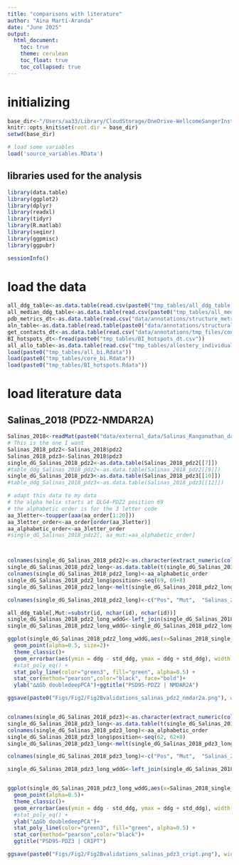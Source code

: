```yaml
---
title: "comparisons with literature"
author: "Aina Martí-Aranda"
date: "June 2025"
output:
  html_document:
    toc: true
    theme: cerulean
    toc_float: true
    toc_collapsed: true
---
```

# initializing
```r
base_dir<-"/Users/aa33/Library/CloudStorage/OneDrive-WellcomeSangerInstitute/001-Projects/03-PDZ_Homologs/02-DryLab/001-data_analysis/data_analysis_github/"
knitr::opts_knit$set(root.dir = base_dir)
setwd(base_dir)

# load some variables
load('source_variables.RData')
```

## libraries used for the analysis
```r
library(data.table)
library(ggplot2)
library(dplyr)
library(readxl)
library(tidyr)
library(R.matlab)
library(seqinr)
library(ggpmisc)
library(ggpubr)

sessionInfo()

```

# load the data

```r
all_ddg_table<-as.data.table(read.csv(paste0("tmp_tables/all_ddg_table.csv")))
all_median_ddg_table<-as.data.table(read.csv(paste0("tmp_tables/all_median_ddg_table.csv")))
pdb_metrics_dt<-as.data.table(read.csv("data/annotations/structure_metrics.csv", sep=" "))
aln_table<-as.data.table(read.table(paste0("data/annotations/structural_alignment_tcoffee.csv")))
get_contacts_dt<-as.data.table(read.csv("data/annotations/tmp_files/contacts_table_complete.csv", sep=","))
BI_hotspots_dt<-fread(paste0("tmp_tables/BI_hotspots_dt.csv"))
all_allo_table<-as.data.table(read.csv("tmp_tables/allostery_individualCurves_mutationLevel_noBI.csv", sep=" "))
load(paste0("tmp_tables/all_bi.Rdata"))
load(paste0("tmp_tables/core_bi.Rdata"))
load(paste0("tmp_tables/BI_hotspots.Rdata"))
```

# load literature data

## Salinas_2018 (PDZ2-NMDAR2A)
```r
Salinas_2018<-readMat(paste0("data/external_data/Salinas_Ranganathan_data.mat"), fixNames=F)
# This is the one I want
Salinas_2018_pdz2<-Salinas_2018$pdz2
Salinas_2018_pdz3<-Salinas_2018$pdz3
single_dG_Salinas_2018_pdz2<-as.data.table(Salinas_2018_pdz2[[7]])
#table_ddg_Salinas_2018_pdz2<-as.data.table(Salinas_2018_pdz2[[9]])
single_dG_Salinas_2018_pdz3<-as.data.table(Salinas_2018_pdz3[[10]])
#table_ddg_Salinas_2018_pdz3<-as.data.table(Salinas_2018_pdz3[[12]])

# adapt this data to my data
# the alpha helix starts at DLG4-PDZ2 position 69
# the alphabetic order is for the 3 letter code
aa_3letter<-toupper(aaa(aa_order[1:20]))
aa_3letter_order<-aa_order[order(aa_3letter)]
aa_alphabetic_order<-aa_3letter_order
#single_dG_Salinas_2018_pdz2[, aa_mut:=aa_alphabetic_order]



colnames(single_dG_Salinas_2018_pdz2)<-as.character(extract_numeric(colnames(single_dG_Salinas_2018_pdz2))+62-1)
single_dG_Salinas_2018_pdz2_long<-as.data.table(t(single_dG_Salinas_2018_pdz2))
colnames(single_dG_Salinas_2018_pdz2_long)<-aa_alphabetic_order
single_dG_Salinas_2018_pdz2_long$position<-seq(69, 69+8)
single_dG_Salinas_2018_pdz2_long<-melt(single_dG_Salinas_2018_pdz2_long, id.vars = "position")

colnames(single_dG_Salinas_2018_pdz2_long)<-c("Pos", "Mut",  "Salinas_2018_single_dG")

all_ddg_table[,Mut:=substr(id, nchar(id), nchar(id))]
single_dG_Salinas_2018_pdz2_long_wddG<-left_join(single_dG_Salinas_2018_pdz2_long, all_ddg_table[library=="psd95_pdz2_nmdar2a"], by=c("Pos", "Mut"))
single_dG_Salinas_2018_pdz2_long_wddG<-single_dG_Salinas_2018_pdz2_long_wddG[,c("Salinas_2018_single_dG", "Mut", "Pos", "ddg", "std_ddg")]

ggplot(single_dG_Salinas_2018_pdz2_long_wddG,aes(x=Salinas_2018_single_dG, y=ddg))+
  geom_point(alpha=0.5, size=2)+
  theme_classic()+
  geom_errorbar(aes(ymin = ddg - std_ddg, ymax = ddg + std_ddg), width = 0.1, alpha = 0.3) +
  #stat_poly_eq() +
  stat_poly_line(color="green3", fill="green", alpha=0.5) +
  stat_cor(method="pearson",color="black", face="bold")+
  ylab("∆∆Gb doubledeepPCA")+ggtitle("PSD95-PDZ2 | NMDAR2A")

ggsave(paste0("Figs/Fig2/Fig2Bvalidations_salinas_pdz2_nmdar2a.png"), width=3, height=3)


colnames(single_dG_Salinas_2018_pdz3)<-as.character(extract_numeric(colnames(single_dG_Salinas_2018_pdz3))+62-1)
single_dG_Salinas_2018_pdz3_long<-as.data.table(t(single_dG_Salinas_2018_pdz3))
colnames(single_dG_Salinas_2018_pdz3_long)<-aa_alphabetic_order
single_dG_Salinas_2018_pdz3_long$position<-seq(62, 62+8)
single_dG_Salinas_2018_pdz3_long<-melt(single_dG_Salinas_2018_pdz3_long, id.vars = "position")

colnames(single_dG_Salinas_2018_pdz3_long)<-c("Pos", "Mut",  "Salinas_2018_single_dG")

single_dG_Salinas_2018_pdz3_long_wddG<-left_join(single_dG_Salinas_2018_pdz3_long, all_ddg_table[library=="psd95_pdz3_cript"], by=c("Pos", "Mut"))


ggplot(single_dG_Salinas_2018_pdz3_long_wddG,aes(x=Salinas_2018_single_dG, y=ddg))+
  geom_point(alpha=0.5)+
  theme_classic()+
  geom_errorbar(aes(ymin = ddg - std_ddg, ymax = ddg + std_ddg), width = 0.1, alpha = 0.3) +
  #stat_poly_eq() +
  ylab("∆∆Gb doubledeepPCA")+
  stat_poly_line(color="green3", fill="green", alpha=0.5) +
  stat_cor(method="pearson",color="black")+
  ggtitle("PSD95-PDZ3 | CRIPT")

ggsave(paste0("Figs/Fig2/Fig2Bvalidations_salinas_pdz3_cript.png"), width=3, height=3)


```

